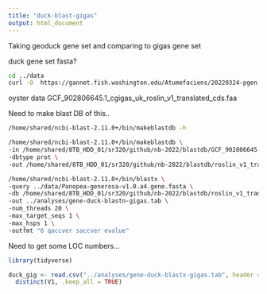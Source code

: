 ```yaml
---
title: "duck-blast-gigas"
output: html_document
---
```


Taking geoduck gene set and comparing to gigas gene set


duck gene set fasta?

```bash
cd ../data
curl -O  https://gannet.fish.washington.edu/Atumefaciens/20220324-pgen-gffs_to_fastas/Panopea-generosa-v1.0.a4.gene.fasta
```

oyster data
GCF_902806645.1_cgigas_uk_roslin_v1_translated_cds.faa

Need to make blast DB of this..



```bash
/home/shared/ncbi-blast-2.11.0+/bin/makeblastdb -h
```

```bash
/home/shared/ncbi-blast-2.11.0+/bin/makeblastdb \
-in /home/shared/8TB_HDD_01/sr320/github/nb-2022/blastdb/GCF_902806645.1_cgigas_uk_roslin_v1_translated_cds.faa \
-dbtype prot \
-out /home/shared/8TB_HDD_01/sr320/github/nb-2022/blastdb/roslin_v1_translated_cds
```





```bash
/home/shared/ncbi-blast-2.11.0+/bin/blastx \
-query ../data/Panopea-generosa-v1.0.a4.gene.fasta \
-db /home/shared/8TB_HDD_01/sr320/github/nb-2022/blastdb/roslin_v1_translated_cds \
-out ../analyses/gene-duck-blastn-gigas.tab \
-num_threads 20 \
-max_target_seqs 1 \
-max_hsps 1 \
-outfmt "6 qaccver saccver evalue"
```



Need to get some LOC numbers...



```r
library(tidyverse)
```



```r
duck_gig <- read.csv("../analyses/gene-duck-blastx-gigas.tab", header = FALSE, sep="\t")  %>%
  distinct(V1, .keep_all = TRUE)
```



